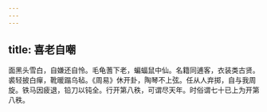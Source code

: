 ```yaml
---
---
---
```

title: 喜老自嘲
---



面黑头雪白，自嫌还自怜。毛龟蓍下老，蝙蝠鼠中仙。名籍同逋客，衣装类古贤。裘轻披白癉，靴暖蹋乌毡。《周易》休开卦，陶琴不上弦。任从人弃掷，自与我周旋。铁马因疲退，铅刀以钝全。行开第八秩，可谓尽天年。时俗谓七十已上为开第八秩。